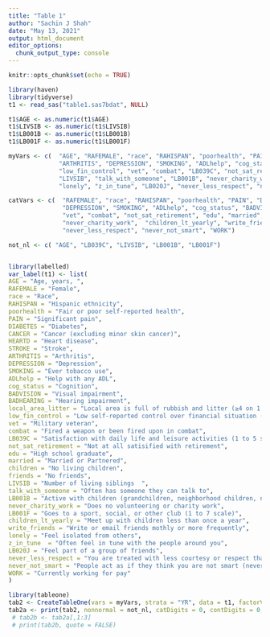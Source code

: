 ```yaml
---
title: "Table 1"
author: "Sachin J Shah"
date: "May 13, 2021"
output: html_document
editor_options: 
  chunk_output_type: console
---
```


```r
knitr::opts_chunk$set(echo = TRUE)

```


```r

library(haven)
library(tidyverse)
t1 <- read_sas("table1.sas7bdat", NULL)

t1$AGE <- as.numeric(t1$AGE)
t1$LIVSIB <- as.numeric(t1$LIVSIB)
t1$LB001B <- as.numeric(t1$LB001B)
t1$LB001F <- as.numeric(t1$LB001F)

myVars <- c(  "AGE", "RAFEMALE", "race", "RAHISPAN", "poorhealth", "PAIN", "DIABETES", "CANCER", "HEARTD", "STROKE",
              "ARTHRITIS", "DEPRESSION", "SMOKING", "ADLhelp", "cog_status", "BADVISION", "BADHEARING", "local_area_litter",
              "low_fin_control", "vet", "combat", "LB039C", "not_sat_retirement", "edu", "married", "children", "friends", 
              "LIVSIB", "talk_with_someone", "LB001B", "never_charity_work", "LB001F", "children_lt_yearly", "write_friends",
              "lonely", "z_in_tune", "LB020J", "never_less_respect", "never_not_smart", "WORK")

catVars <- c(  "RAFEMALE", "race", "RAHISPAN", "poorhealth", "PAIN", "DIABETES", "CANCER", "HEARTD", "STROKE", "ARTHRITIS",
               "DEPRESSION", "SMOKING", "ADLhelp", "cog_status", "BADVISION", "BADHEARING", "local_area_litter", "low_fin_control",
               "vet", "combat", "not_sat_retirement", "edu", "married", "children", "friends", "talk_with_someone",
               "never_charity_work",  "children_lt_yearly", "write_friends", "lonely", "z_in_tune", "LB020J",
               "never_less_respect", "never_not_smart", "WORK")

not_nl <- c( "AGE", "LB039C", "LIVSIB", "LB001B", "LB001F")


library(labelled)
var_label(t1) <- list(
AGE = "Age, years, ",
RAFEMALE = "Female",
race = "Race",
RAHISPAN = "Hispanic ethnicity",
poorhealth = "Fair or poor self-reported health",
PAIN = "Significant pain",
DIABETES = "Diabetes",
CANCER = "Cancer (excluding minor skin cancer)",
HEARTD = "Heart disease",
STROKE = "Stroke",
ARTHRITIS = "Arthritis",
DEPRESSION = "Depression",
SMOKING = "Ever tobacco use",
ADLhelp = "Help with any ADL",
cog_status = "Cognition",
BADVISION = "Visual impairment",
BADHEARING = "Hearing impairment",
local_area_litter = "Local area is full of rubbish and litter (≥4 on 1 to 7 scale)",
low_fin_control = "Low self-reported control over financial situation (≤3 on 0 to 10 scale)",
vet = "Military veteran",
combat = "Fired a weapon or been fired upon in combat",
LB039C = "Satisfaction with daily life and leisure activities (1 to 5 scale) ",
not_sat_retirement = "Not at all satisified with retirement",
edu = "High school graduate",
married = "Married or Partnered",
children = "No living children",
friends = "No friends",
LIVSIB = "Number of living siblings  ",
talk_with_someone = "Often has someone they can talk to",
LB001B = "Active with children (grandchildren, neighborhood children, nieces/nephews, 1 to 7 scale))",
never_charity_work = "Does no volunteering or charity work",
LB001F = "Goes to a sport, social, or other club (1 to 7 scale)",
children_lt_yearly = "Meet up with children less than once a year",
write_friends = "Write or email friends mothly or more frequently",
lonely = "Feel isolated from others",
z_in_tune  = "Often feel in tune with the people around you",
LB020J = "Feel part of a group of friends",
never_less_respect = "You are treated with less courtesy or respect than other people (never or less than once a year)",
never_not_smart = "People act as if they think you are not smart (never or less than once a year)",
WORK = "Currently working for pay"
)

library(tableone)
tab2 <- CreateTableOne(vars = myVars, strata = "YR", data = t1, factorVars = catVars)
tab2a <- print(tab2, nonnormal = not_nl, catDigits = 0, contDigits = 0, varLabels = TRUE, format = "fp", test = T, noSpace = TRUE, dropEqual = TRUE, printToggle = TRUE, quote = T, smd = TRUE)
 # tab2b <- tab2a[,1:3]
 # print(tab2b, quote = FALSE)


```


